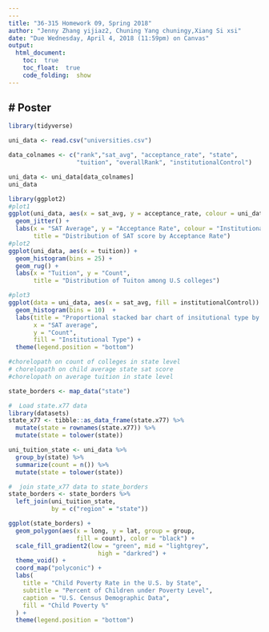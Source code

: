 ```yaml
---
---
title: "36-315 Homework 09, Spring 2018"
author: "Jenny Zhang yijiaz2, Chuning Yang chuningy,Xiang Si xsi"
date: "Due Wednesday, April 4, 2018 (11:59pm) on Canvas"
output: 
  html_document:
    toc:  true
    toc_float:  true
    code_folding:  show
---
```


#  Poster
---

```r
library(tidyverse)
```
```r
uni_data <- read.csv("universities.csv")

data_colnames <- c("rank","sat_avg", "acceptance_rate", "state",
                   "tuition", "overallRank", "institutionalControl")

uni_data <- uni_data[data_colnames]
uni_data
```


```r
library(ggplot2)
#plot1
ggplot(uni_data, aes(x = sat_avg, y = acceptance_rate, colour = uni_data$institutionalControl)) +
  geom_jitter() +
  labs(x = "SAT Average", y = "Acceptance Rate", colour = "Institutional Type",
       title = "Distribution of SAT score by Acceptance Rate") 
#plot2
ggplot(uni_data, aes(x = tuition)) +
  geom_histogram(bins = 25) + 
  geom_rug() + 
  labs(x = "Tuition", y = "Count",
       title = "Distribution of Tuiton among U.S colleges")

#plot3
ggplot(data = uni_data, aes(x = sat_avg, fill = institutionalControl)) +
  geom_histogram(bins = 10)  +
  labs(title = "Proportional stacked bar chart of insitutional type by SAT distribution",
       x = "SAT average", 
       y = "Count",
       fill = "Institutional Type") + 
  theme(legend.position = "bottom")
```


```r
#chorelopath on count of colleges in state level
# chorelopath on child average state sat score
#chorelopath on average tuition in state level

state_borders <- map_data("state") 

#  Load state.x77 data
library(datasets)
state_x77 <- tibble::as_data_frame(state.x77) %>%
  mutate(state = rownames(state.x77)) %>%
  mutate(state = tolower(state))

uni_tuition_state <- uni_data %>% 
  group_by(state) %>%
  summarize(count = n()) %>%
  mutate(state = tolower(state))

#  join state_x77 data to state_borders
state_borders <- state_borders %>%
  left_join(uni_tuition_state, 
            by = c("region" = "state"))

ggplot(state_borders) + 
  geom_polygon(aes(x = long, y = lat, group = group,
                   fill = count), color = "black") + 
  scale_fill_gradient2(low = "green", mid = "lightgrey", 
                         high = "darkred") +
  theme_void() +
  coord_map("polyconic") + 
  labs(
    title = "Child Poverty Rate in the U.S. by State",
    subtitle = "Percent of Children under Poverty Level",
    caption = "U.S. Census Demographic Data",
    fill = "Child Poverty %"
  ) + 
  theme(legend.position = "bottom")

```
